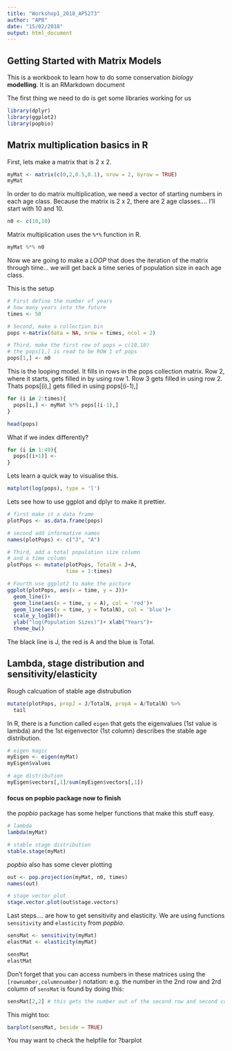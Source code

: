```yaml
---
title: "Workshop1_2018_APS273"
author: "APB"
date: "15/02/2018"
output: html_document
---
```


## Getting Started with Matrix Models

This is a workbook to learn how to do some conservation _biology_ **modelling**.  It is an RMarkdown document

The first thing we need to do is get some libraries working for us

```r
library(dplyr)
library(ggplot2)
library(popbio)
```

## Matrix multiplication basics  in R

First, lets make a matrix that is 2 x 2.

```r
myMat <- matrix(c(0,2,0.5,0.1), nrow = 2, byrow = TRUE)
myMat
```

In order to do matrix multiplication, we need a vector of starting numbers in each age class.  Because the matrix is 2 x 2, there are 2 age classes.... I'll start with 10 and 10.

```r
n0 <- c(10,10)
```

Matrix multiplication uses the `%*%` function in R.

```r
myMat %*% n0
```

Now we are going to make a _LOOP_ that does the iteration of the matrix through time...  we will get back a time series of population size in each age class.

This is the setup

```r
# First define the number of years
# how many years into the future
times <- 50

# Second, make a collection bin
pops <-matrix(data = NA, nrow = times, ncol = 2)

# Third, make the first row of pops = c(10,10)
# the pops[1,] is read to be ROW 1 of pops
pops[1,] <- n0
```

This is the looping model.  It fills in rows in the pops collection matrix.
Row 2, where it starts, gets filled in by using row 1.  Row 3 gets filled in using row 2.
Thats pops[(i),] gets filled in using pops[(i-1),]

```r
for (i in 2:times){
  pops[i,] <- myMat %*% pops[(i-1),]
}

head(pops)
```

What if we index differently?

```r
for (i in 1:49){
  pops[(i+1)] <-
}
```


Lets learn a quick way to visualise this.

```r
matplot(log(pops), type = 'l')
```

Lets see how to use ggplot and dplyr to make it prettier.

```r
# first make it a data frame
plotPops <- as.data.frame(pops)

# second add informative names
names(plotPops) <- c("J", "A")

# Third, add a total population size column
# and a time column
plotPops <- mutate(plotPops, TotalN = J+A,
                   time = 1:times)

# Fourth use ggplot2 to make the picture
ggplot(plotPops, aes(x = time, y = J))+
  geom_line()+
  geom_line(aes(x = time, y = A), col = 'red')+
  geom_line(aes(x = time, y = TotalN), col = 'blue')+
  scale_y_log10()+
  ylab("log(Population Sizes)")+ xlab("Years")+
  theme_bw()
```

The black line is J, the red is A and the blue is Total.

## Lambda, stage distribution and sensitivity/elasticity

Rough calcuation of stable age distrubution

```r
mutate(plotPops, propJ = J/TotalN, propA = A/TotalN) %>%
  tail
```

In R, there is a function called `eigen` that gets the eigenvalues (1st value is lambda) and the 1st eigenvector (1st column) describes the stable age distribution.

```r
# eigen magic
myEigen <- eigen(myMat)
myEigen$values

# age distribution
myEigen$vectors[,1]/sum(myEigen$vectors[,1])
```

#### focus on popbio package now to finish

the *popbio* package has some helper functions that make this stuff easy.

```r
# lambda
lambda(myMat)

# stable stage distribution
stable.stage(myMat)
```

*popbio* also has some clever plotting

```r
out <- pop.projection(myMat, n0, times)
names(out)

# stage vector plot
stage.vector.plot(out$stage.vectors)
```

Last steps.... are how to get sensitivity and elasticity.  We are using functions `sensitivity` and `elasticity` from _popbio_.



```r
sensMat <- sensitivity(myMat)
elastMat <- elasticity(myMat)

sensMat
elastMat
```

Don't forget that you can access numbers in these matrices using the `[rownumber,columnnumber]` notation: e.g. the number in the 2nd row and 2rd column of `sensMat` is found by doing this:

```r
sensMat[2,2] # this gets the number out of the second row and second column of sensMat
```

This might too:

```r
barplot(sensMat, beside = TRUE)
```

You may want to check the helpfile for ?barplot


